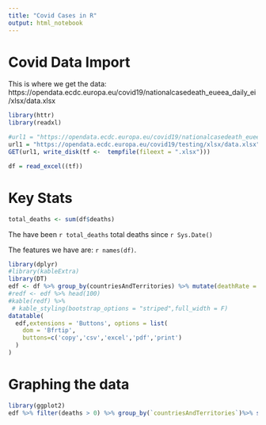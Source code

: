 ---
title: "Covid Cases in R"
output: html_notebook
---
# Covid Data Import

This is where we get the data: https://opendata.ecdc.europa.eu/covid19/nationalcasedeath_eueea_daily_ei/xlsx/data.xlsx

```{r include = FALSE}
library(httr)
library(readxl)

#url1 = "https://opendata.ecdc.europa.eu/covid19/nationalcasedeath_eueea_daily_ei/xlsx/data.xlsx"
url1 = "https://opendata.ecdc.europa.eu/covid19/testing/xlsx/data.xlsx"
GET(url1, write_disk(tf <-  tempfile(fileext = ".xlsx")))

df = read_excel((tf))
```

# Key Stats



```{r include = FALSE}
total_deaths <- sum(df$deaths)
```
The have been `r total_deaths` total deaths since `r Sys.Date()`

The features we have are: `r names(df)`.

```{r include = FALSE}
library(dplyr)
#library(kableExtra)
library(DT)
edf <- df %>% group_by(countriesAndTerritories) %>% mutate(deathRate = sum(deaths)/sum(cases))
#redf <- edf %>% head(100)
#kable(redf) %>%
 # kable_styling(bootstrap_options = "striped",full_width = F)
datatable(
  edf,extensions = 'Buttons', options = list(
    dom = 'Bfrtip',
    buttons=c('copy','csv','excel','pdf','print')
  )
)
```

# Graphing the data
```{r}
library(ggplot2)
edf %>% filter(deaths > 0) %>% group_by(`countriesAndTerritories`)%>% summarise(cases_total = sum(cases),deaths_total = sum(deaths)) %>% ggplot(aes(`countriesAndTerritories`))+geom_point(aes(y=cases_total,color="yellow")) + geom_point(aes(y=deaths_total,color="red")) + coord_flip()

```